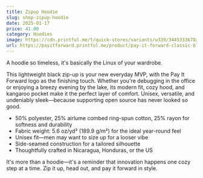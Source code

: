 ```yaml
---
title: Zipup Hoodie
slug: shop-zipup-hoodie
date: 2025-01-17
price: 41.00
category: Hoodies
image: https://cdn.printful.me/t/quick-stores/variants/w339/3445333678a1e2c4cac2__825
url: https://payitforward.printful.me/product/pay-it-forward-classic-black-hoodie
---
```


A hoodie so timeless, it's basically the Linux of your wardrobe.

This lightweight black zip-up is your new everyday MVP, with the Pay It Forward logo as the finishing touch. Whether you're debugging in the office or enjoying a breezy evening by the lake, its modern fit, cozy hood, and kangaroo pocket make it the perfect layer of comfort. Unisex, versatile, and undeniably sleek—because supporting open source has never looked so good.

- 50% polyester, 25% airlume combed ring-spun cotton, 25% rayon for softness and durability
- Fabric weight: 5.6 oz/yd² (189.9 g/m²) for the ideal year-round feel
- Unisex fit—men may want to size up for a looser vibe
- Side-seamed construction for a tailored silhouette
- Thoughtfully crafted in Nicaragua, Honduras, or the US

It's more than a hoodie—it's a reminder that innovation happens one cozy step at a time. Zip it up, head out, and pay it forward in style.